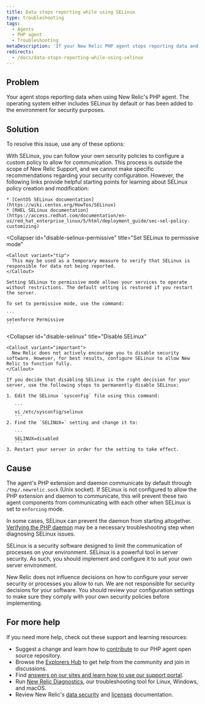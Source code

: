 ```yaml
---
title: Data stops reporting while using SELinux
type: troubleshooting
tags:
  - Agents
  - PHP agent
  - Troubleshooting
metaDescription: 'If your New Relic PHP agent stops reporting data and you are using SELinux, consider these troubleshooting options.'
redirects:
  - /docs/data-stops-reporting-while-using-selinux
---
```


## Problem

Your agent stops reporting data when using New Relic's PHP agent. The operating system either includes SELinux by default or has been added to the environment for security purposes.

## Solution

To resolve this issue, use any of these options:

<CollapserGroup>
  <Collapser
    id="config-selinux-allow"
    title="Configure SELinux to allow New Relic to communicate"
  >
    With SELinux, you can follow your own security policies to configure a custom policy to allow for communication. This process is outside the scope of New Relic Support, and we cannot make specific recommendations regarding your security configuration. However, the following links provide helpful starting points for learning about SELinux policy creation and modification:

    * [CentOS SELinux documentation](https://wiki.centos.org/HowTos/SELinux)
    * [RHEL SELinux documentation](https://access.redhat.com/documentation/en-us/red_hat_enterprise_linux/5/html/deployment_guide/sec-sel-policy-customizing)
  </Collapser>

  <Collapser
    id="disable-selinux-permissive"
    title="Set SELinux to permissive mode"
  >
    <Callout variant="tip">
      This may be used as a temporary measure to verify that SELinux is responsible for data not being reported.
    </Callout>

    Setting SELinux to permissive mode allows your services to operate without restrictions. The default setting is restored if you restart the server.

    To set to permissive mode, use the command:

    ```
    setenforce Permissive
    ```
  </Collapser>

  <Collapser
    id="disable-selinux"
    title="Disable SELinux"
  >
    <Callout variant="important">
      New Relic does not actively encourage you to disable security software. However, for best results, configure SELinux to allow New Relic to function fully.
    </Callout>

    If you decide that disabling SELinux is the right decision for your server, use the following steps to permanently disable SELinux:

    1. Edit the SELinux `sysconfig` file using this command:

       ```
       vi /etc/sysconfig/selinux
       ```
    2. Find the `SELINUX=` setting and change it to:

       ```
       SELINUX=disabled
       ```
    3. Restart your server in order for the setting to take effect.
  </Collapser>
</CollapserGroup>

## Cause

The agent's PHP extension and daemon communicate by default through `/tmp/.newrelic.sock` (Unix socket). If SELinux is not configured to allow the PHP extension and daemon to communicate, this will prevent these two agent components from communicating with each other when SELinux is set to `enforcing` mode.

In some cases, SELinux can prevent the daemon from starting altogether. [Verifying the PHP daemon](/docs/agents/php-agent/troubleshooting/verifying-php-daemon) may be a necessary troubleshooting step when diagnosing SELinux issues.

SELinux is a security software designed to limit the communication of processes on your environment. SELinux is a powerful tool in server security. As such, you should implement and configure it to suit your own server environment.

New Relic does not influence decisions on how to configure your server security or processes you allow to run. We are not responsible for security decisions for your software. You should review your configuration settings to make sure they comply with your own security policies before implementing.

## For more help

If you need more help, check out these support and learning resources:

* Suggest a change and learn how to [contribute](https://github.com/newrelic/newrelic-php-agent/issues) to our PHP agent open source repository.
* Browse the [Explorers Hub](https://discuss.newrelic.com/) to get help from the community and join in discussions.
* Find [answers on our sites and learn how to use our support portal](/docs/using-new-relic/welcome-new-relic/get-started/find-help-use-support-portal/).
* Run [New Relic Diagnostics](/docs/using-new-relic/cross-product-functions/troubleshooting/new-relic-diagnostics/), our troubleshooting tool for Linux, Windows, and macOS.
* Review New Relic's [data security](/docs/security/) and [licenses](/docs/licenses/) documentation.